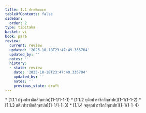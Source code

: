 ```yaml
---
title: 1.1 ปาราชิกกณฺฑ
tableOfContents: false
sidebar:
  order: 2
type: tipitaka
basket: vi
book: para
review:
  current: review
  updated: '2025-10-18T23:47:49.335704'
  updated_by: ''
  notes: ''
  history:
  - state: review
    date: '2025-10-18T23:47:49.335704'
    updated_by: ''
    notes: ''
    previous_state: draft
---
```



<DynamicBreadcrumb />


<ReviewStatus review={frontmatter.review} showDetails={true} />

<HypothesisAnnotation frontmatter={frontmatter} />



<TableOfContents book="para" section="1.1">
* [1.1.1 ปฐมปาราชิกสิกฺขาปท](1-1/1-1-1)
* [1.1.2 ทุติยปาราชิกสิกฺขาปท](1-1/1-1-2)
* [1.1.3 ตติยปาราชิกสิกฺขาปท](1-1/1-1-3)
* [1.1.4 จตุตฺถปาราชิกสิกฺขาปท](1-1/1-1-4)
</TableOfContents>